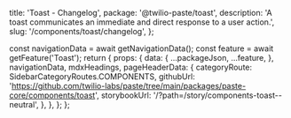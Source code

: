   title: 'Toast - Changelog',
  package: '@twilio-paste/toast',
  description: 'A toast communicates an immediate and direct response to a user action.',
  slug: '/components/toast/changelog',
};




  const navigationData = await getNavigationData();
  const feature = await getFeature('Toast');
  return {
    props: {
      data: {
        ...packageJson,
        ...feature,
      },
      navigationData,
      mdxHeadings,
      pageHeaderData: {
        categoryRoute: SidebarCategoryRoutes.COMPONENTS,
        githubUrl: 'https://github.com/twilio-labs/paste/tree/main/packages/paste-core/components/toast',
        storybookUrl: '/?path=/story/components-toast--neutral',
      },
    },
  };
};

<Changelog />
